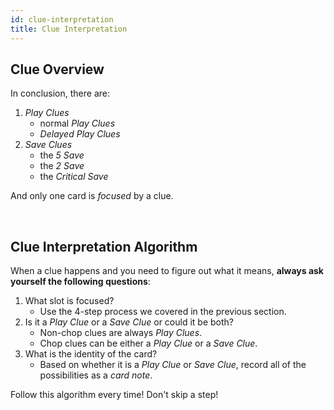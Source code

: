 ```yaml
---
id: clue-interpretation
title: Clue Interpretation
---
```



<BeginnersGuideProgress id="clue-interpretation" />

## Clue Overview

In conclusion, there are:

1. _Play Clues_
   - normal _Play Clues_
   - _Delayed Play Clues_
1. _Save Clues_
   - the _5 Save_
   - the _2 Save_
   - the _Critical Save_

And only one card is _focused_ by a clue.

<br />

## Clue Interpretation Algorithm

When a clue happens and you need to figure out what it means, **always ask yourself the following questions**:

1. What slot is focused?
   - Use the 4-step process we covered in the previous section.
1. Is it a _Play Clue_ or a _Save Clue_ or could it be both?
   - Non-chop clues are always _Play Clues_.
   - Chop clues can be either a _Play Clue_ or a _Save Clue_.
1. What is the identity of the card?
   - Based on whether it is a _Play Clue_ or _Save Clue_, record all of the possibilities as a _card note_.

Follow this algorithm every time! Don't skip a step!
